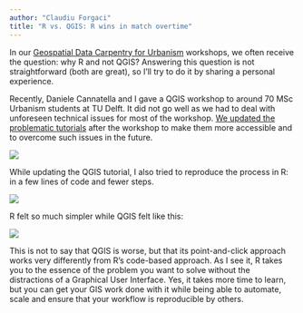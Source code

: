 ```yaml
---
author: "Claudiu Forgaci"
title: "R vs. QGIS: R wins in match overtime"
---
```


In our [Geospatial Data Carpentry for Urbanism](https://carpentries-incubator.github.io/r-geospatial-urban/) workshops, we often receive the question: why R and not QGIS? Answering this question is not straightforward (both are great), so I’ll try to do it by sharing a personal experience.

Recently, Daniele Cannatella and I gave a QGIS workshop to around 70 MSc Urbanism students at TU Delft. It did not go well as we had to deal with unforeseen technical issues for most of the workshop. [We updated the problematic tutorials](https://www.notion.so/CLC-to-grid-33e13627c2c646a2a3cefd2590904bfb?pvs=21) after the workshop to make them more accessible and to overcome such issues in the future. 

![](clc-eea-grid-qgis.gif)

While updating the QGIS tutorial, I also tried to reproduce the process in R: in a few lines of code and fewer steps.

![](r-script.png)

R felt so much simpler while QGIS felt like this:

![](https://www.speakeasy-news.com/wp-content/uploads/2017/06/SN_goldberg_home.jpg)

This is not to say that QGIS is worse, but that its point-and-click approach works very differently from R’s code-based approach. As I see it, R takes you to the essence of the problem you want to solve without the distractions of a Graphical User Interface. Yes, it takes more time to learn, but you can get your GIS work done with it while being able to automate, scale and ensure that your workflow is reproducible by others.